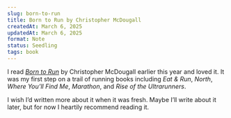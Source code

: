 ```yaml
---
slug: born-to-run
title: Born to Run by Christopher McDougall
createdAt: March 6, 2025
updatedAt: March 6, 2025
format: Note
status: Seedling
tags: book
---
```


I read [_Born to Run_](https://www.goodreads.com/book/show/6289283-born-to-run) by Christopher McDougall earlier this year and loved it. It was my first step on a trail of running books including _Eat & Run_, _North_, _Where You’ll Find Me_, _Marathon_, and _Rise of the Ultrarunners_.

I wish I’d written more about it when it was fresh. Maybe I’ll write about it later, but for now I heartily recommend reading it.
